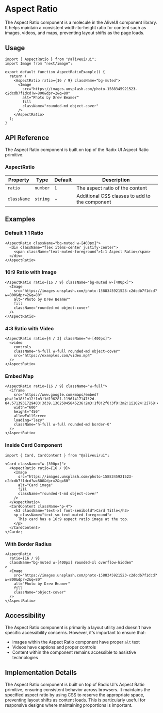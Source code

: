 # Aspect Ratio

The Aspect Ratio component is a molecule in the AliveUI component library. It helps maintain a consistent width-to-height ratio for content such as images, videos, and maps, preventing layout shifts as the page loads.

## Usage

```tsx
import { AspectRatio } from "@aliveui/ui";
import Image from "next/image";

export default function AspectRatioExample() {
  return (
    <AspectRatio ratio={16 / 9} className="bg-muted">
      <Image
        src="https://images.unsplash.com/photo-1588345921523-c2dcdb7f1dcd?w=800&dpr=2&q=80"
        alt="Photo by Drew Beamer"
        fill
        className="rounded-md object-cover"
      />
    </AspectRatio>
  );
}
```

## API Reference

The Aspect Ratio component is built on top of the Radix UI Aspect Ratio primitive.

### AspectRatio

| Property    | Type     | Default | Description                                    |
| ----------- | -------- | ------- | ---------------------------------------------- |
| `ratio`     | `number` | `1`     | The aspect ratio of the content                |
| `className` | `string` | -       | Additional CSS classes to add to the component |

## Examples

### Default 1:1 Ratio

```tsx
<AspectRatio className="bg-muted w-[400px]">
  <div className="flex items-center justify-center">
    <span className="text-muted-foreground">1:1 Aspect Ratio</span>
  </div>
</AspectRatio>
```

### 16:9 Ratio with Image

```tsx
<AspectRatio ratio={16 / 9} className="bg-muted w-[400px]">
  <Image
    src="https://images.unsplash.com/photo-1588345921523-c2dcdb7f1dcd?w=800&dpr=2&q=80"
    alt="Photo by Drew Beamer"
    fill
    className="rounded-md object-cover"
  />
</AspectRatio>
```

### 4:3 Ratio with Video

```tsx
<AspectRatio ratio={4 / 3} className="w-[400px]">
  <video
    controls
    className="h-full w-full rounded-md object-cover"
    src="https://examples.com/video.mp4"
  />
</AspectRatio>
```

### Embed Map

```tsx
<AspectRatio ratio={16 / 9} className="w-full">
  <iframe
    src="https://www.google.com/maps/embed?pb=!1m18!1m12!1m3!1d196281.11961417147!2d-84.5713931729403!3d39.13625045845236!2m3!1f0!2f0!3f0!3m2!1i1024!2i768!4f13.1!3m3!1m2!1s0x884051b1de3821f9%3A0x69fb7e8be4c09317!2sCincinnati%2C%20OH!5e0!3m2!1sen!2sus!4v1625589099633!5m2!1sen!2sus"
    width="600"
    height="450"
    allowFullScreen
    loading="lazy"
    className="h-full w-full rounded-md border-0"
  />
</AspectRatio>
```

### Inside Card Component

```tsx
import { Card, CardContent } from "@aliveui/ui";

<Card className="w-[300px]">
  <AspectRatio ratio={16 / 9}>
    <Image
      src="https://images.unsplash.com/photo-1588345921523-c2dcdb7f1dcd?w=800&dpr=2&q=80"
      alt="Card image"
      fill
      className="rounded-t-md object-cover"
    />
  </AspectRatio>
  <CardContent className="p-4">
    <h3 className="text-xl font-semibold">Card Title</h3>
    <p className="text-sm text-muted-foreground">
      This card has a 16:9 aspect ratio image at the top.
    </p>
  </CardContent>
</Card>;
```

### With Border Radius

```tsx
<AspectRatio
  ratio={16 / 9}
  className="bg-muted w-[400px] rounded-xl overflow-hidden"
>
  <Image
    src="https://images.unsplash.com/photo-1588345921523-c2dcdb7f1dcd?w=800&dpr=2&q=80"
    alt="Photo by Drew Beamer"
    fill
    className="object-cover"
  />
</AspectRatio>
```

## Accessibility

The Aspect Ratio component is primarily a layout utility and doesn't have specific accessibility concerns. However, it's important to ensure that:

- Images within the Aspect Ratio component have proper `alt` text
- Videos have captions and proper controls
- Content within the component remains accessible to assistive technologies

## Implementation Details

The Aspect Ratio component is built on top of Radix UI's Aspect Ratio primitive, ensuring consistent behavior across browsers. It maintains the specified aspect ratio by using CSS to reserve the appropriate space, preventing layout shifts as content loads. This is particularly useful for responsive designs where maintaining proportions is important.
